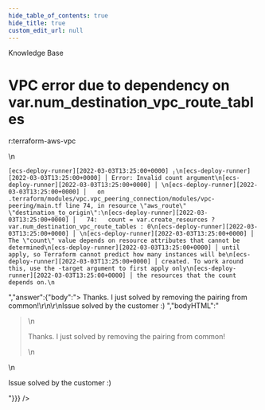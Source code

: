 ```yaml
---
hide_table_of_contents: true
hide_title: true
custom_edit_url: null
---
```



<head>
  <link rel="canonical" href="https://github.com/tnn-tnn-tnn-tnn-tnn-gruntwork-io/knowledge-base/discussions/244" />
</head>

<CenterLayout>
<span className="searchCategory">Knowledge Base</span>
<h1>VPC error due to dependency on var.num_destination_vpc_route_tables</h1>
<GitHub discussion={{"id":"D_kwDOF8slf84AO7XA","number":244,"author":{"login":"marinalimeira"},"title":"VPC error due to dependency on var.num_destination_vpc_route_tables","body":"r:terraform-aws-vpc\r\n```\r\n[ecs-deploy-runner][2022-03-03T13:25:00+0000] ╷\r\n[ecs-deploy-runner][2022-03-03T13:25:00+0000] │ Error: Invalid count argument\r\n[ecs-deploy-runner][2022-03-03T13:25:00+0000] │ \r\n[ecs-deploy-runner][2022-03-03T13:25:00+0000] │   on .terraform/modules/vpc.vpc_peering_connection/modules/vpc-peering/main.tf line 74, in resource \"aws_route\" \"destination_to_origin\":\r\n[ecs-deploy-runner][2022-03-03T13:25:00+0000] │   74:   count = var.create_resources ? var.num_destination_vpc_route_tables : 0\r\n[ecs-deploy-runner][2022-03-03T13:25:00+0000] │ \r\n[ecs-deploy-runner][2022-03-03T13:25:00+0000] │ The \"count\" value depends on resource attributes that cannot be determined\r\n[ecs-deploy-runner][2022-03-03T13:25:00+0000] │ until apply, so Terraform cannot predict how many instances will be\r\n[ecs-deploy-runner][2022-03-03T13:25:00+0000] │ created. To work around this, use the -target argument to first apply only\r\n[ecs-deploy-runner][2022-03-03T13:25:00+0000] │ the resources that the count depends on.\r\n```","bodyHTML":"<p dir=\"auto\">r:terraform-aws-vpc</p>\n<div class=\"snippet-clipboard-content notranslate position-relative overflow-auto\" data-snippet-clipboard-copy-content=\"[ecs-deploy-runner][2022-03-03T13:25:00+0000] ╷\n[ecs-deploy-runner][2022-03-03T13:25:00+0000] │ Error: Invalid count argument\n[ecs-deploy-runner][2022-03-03T13:25:00+0000] │ \n[ecs-deploy-runner][2022-03-03T13:25:00+0000] │   on .terraform/modules/vpc.vpc_peering_connection/modules/vpc-peering/main.tf line 74, in resource &quot;aws_route&quot; &quot;destination_to_origin&quot;:\n[ecs-deploy-runner][2022-03-03T13:25:00+0000] │   74:   count = var.create_resources ? var.num_destination_vpc_route_tables : 0\n[ecs-deploy-runner][2022-03-03T13:25:00+0000] │ \n[ecs-deploy-runner][2022-03-03T13:25:00+0000] │ The &quot;count&quot; value depends on resource attributes that cannot be determined\n[ecs-deploy-runner][2022-03-03T13:25:00+0000] │ until apply, so Terraform cannot predict how many instances will be\n[ecs-deploy-runner][2022-03-03T13:25:00+0000] │ created. To work around this, use the -target argument to first apply only\n[ecs-deploy-runner][2022-03-03T13:25:00+0000] │ the resources that the count depends on.\"><pre class=\"notranslate\"><code class=\"notranslate\">[ecs-deploy-runner][2022-03-03T13:25:00+0000] ╷\n[ecs-deploy-runner][2022-03-03T13:25:00+0000] │ Error: Invalid count argument\n[ecs-deploy-runner][2022-03-03T13:25:00+0000] │ \n[ecs-deploy-runner][2022-03-03T13:25:00+0000] │   on .terraform/modules/vpc.vpc_peering_connection/modules/vpc-peering/main.tf line 74, in resource \"aws_route\" \"destination_to_origin\":\n[ecs-deploy-runner][2022-03-03T13:25:00+0000] │   74:   count = var.create_resources ? var.num_destination_vpc_route_tables : 0\n[ecs-deploy-runner][2022-03-03T13:25:00+0000] │ \n[ecs-deploy-runner][2022-03-03T13:25:00+0000] │ The \"count\" value depends on resource attributes that cannot be determined\n[ecs-deploy-runner][2022-03-03T13:25:00+0000] │ until apply, so Terraform cannot predict how many instances will be\n[ecs-deploy-runner][2022-03-03T13:25:00+0000] │ created. To work around this, use the -target argument to first apply only\n[ecs-deploy-runner][2022-03-03T13:25:00+0000] │ the resources that the count depends on.\n</code></pre></div>","answer":{"body":"> Thanks. I just solved by removing the pairing from common!\r\n\r\nIssue solved by the customer :) ","bodyHTML":"<blockquote>\n<p dir=\"auto\">Thanks. I just solved by removing the pairing from common!</p>\n</blockquote>\n<p dir=\"auto\">Issue solved by the customer :)</p>"}}} />

</CenterLayout>
  

<!-- ##DOCS-SOURCER-START
{
  "sourcePlugin": "github-discussions",
  "hash": "14e285595109ae6ffb27510429a0a351"
}
##DOCS-SOURCER-END -->
